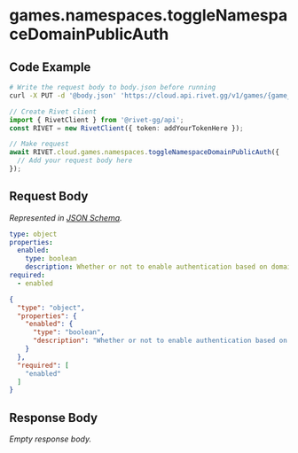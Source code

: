 
# games.namespaces.toggleNamespaceDomainPublicAuth

## Code Example

<CodeGroup title='Request' tag='PUT' label='https://cloud.api.rivet.gg/v1/games/{game_id}/namespaces/{namespace_id}/domain-public-auth'>

```bash {{ title: 'cURL' }}
# Write the request body to body.json before running
curl -X PUT -d '@body.json' 'https://cloud.api.rivet.gg/v1/games/{game_id}/namespaces/{namespace_id}/domain-public-auth'
```

```ts
// Create Rivet client
import { RivetClient } from '@rivet-gg/api';
const RIVET = new RivetClient({ token: addYourTokenHere });

// Make request
await RIVET.cloud.games.namespaces.toggleNamespaceDomainPublicAuth({
  // Add your request body here
});
```

</CodeGroup>


## Request Body

_Represented in [JSON Schema](https://json-schema.org/)._

<CodeGroup title='Request'>

```yaml
type: object
properties:
  enabled:
    type: boolean
    description: Whether or not to enable authentication based on domain.
required:
  - enabled

```

```json
{
  "type": "object",
  "properties": {
    "enabled": {
      "type": "boolean",
      "description": "Whether or not to enable authentication based on domain."
    }
  },
  "required": [
    "enabled"
  ]
}
```

</CodeGroup>


## Response Body

_Empty response body._
